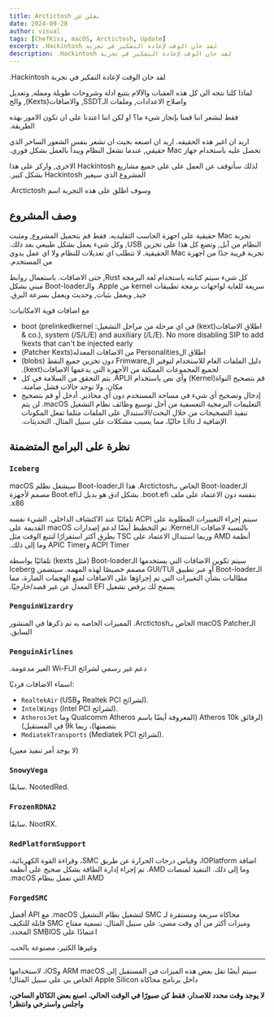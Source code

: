 ```yaml
---
title: ‫نعلن عن Arctictosh‬
date: 2024-09-28
author: visual
tags: [ChefKiss, macOS, Arctictosh, Update]
excerpt: ‫لقد حان الوقت لإعادة التفكير في تجربة Hackintosh.‬
description: ‫لقد حان الوقت لإعادة التفكير في تجربة Hackintosh.‬
---
```


‫لقد حان الوقت لإعادة التفكير في تجربة Hackintosh.‬

‫لماذا كلنا نتجه الى كل هذه العقبات والآلام بتتبع ادلة وشروحات طويلة وممله, وتعديل واصلاح الاعدادات, وملفات الـSSDT, والاضافات(Kexts), والخ‬

‫فقط لنشعر اننا قمنا بإنجاز شيء ما؟ او لكن اننا اعتدنا  على ان تكون الامور بهذه الطريقة.‬

‫اريد ان اغير هذه الحقيقه. اريد ان اصنعه بحيث ان تشعر بنفس الشعور الساحر الذي تحصل عليه باستخدام جهاز Mac حقيقي, عندما تشغل النظام ويبدأ بالعمل بشكل فوري.‬

‫لذلك سأتوقف عن العمل على على جميع مشاريع Hackintosh الاخرى, واركز على هذا المشروع الذي سيغير Hackintosh بشكل كبير.‬

‫وسوف اطلق على هذه التجربة اسم Arctictosh.‬

## ‫وصف المشروع‬

‫تجربة Mac حقيقية على اجهزة الحاسب التقليديه. فقط قم بتحميل المشروع, ومثبت النظام من آبل, وتضع كل هذا على تخزين USB, وكل شيء يعمل بشكل طبيعي بعد ذلك. تجربة قريبة جدًا من اجهزة Mac الحقيقية. لا تتطلب اي تعديلات للنظام ولا اي عمل يدوي من المستخدم.‬

‫كل شيء سيتم كتابته باستخدام لغة البرمجة Rust, حتى الاضافات. باستعمال روابط سريعة للغاية لواجهات برمجة تطبيقات kernel من Apple. والـBoot-loader مبني بشكل جيد, ويعمل بثبات, وحديث ويعمل بسرعة البرق.‬

‫مع اضافات قوية الامكانيات:‬
- ‫اطلاق الاضافات(kext) في اي مرحلة من مراحل التشغيل: boot (prelinkedkernel & co.), system (/S/L/E) and auxiliary (/L/E). No more disabling SIP to add kexts that can't be injected early!‬
- ‫اطلاق الPersonalities من الاضافات المعدله(Patcher Kexts)‬
- ‫دليل الملفات العام للاستخدام لتوفير الFrimware دون تخزين جميع النقط (blobs) لجميع المجموعات الممكنة من الأجهزة التي يدعمها الاضافات(kext).‬
- ‫قم بتصحيح النواة(Kernel) وأي نص باستخدام الـAPI. يتم التحقق من السلامة في كل مكان، ولا توجد حالات فشل صامتة.‬
- ‫إدخال وتصحيح أي شيء في مساحة المستخدم دون أي محاذير. أدخل أو قم بتصحيح التعليمات البرمجية التعسفية من أجل توسيع وظائف نظام التشغيل macOS. لن يتم تنفيذ التصحيحات من خلال البحث/الاستبدال على الملفات مثلما تفعل المكونات الإضافية لـ Lilu حاليًا، مما يسبب مشكلات على سبيل المثال. التحديثات.‬

## ‫نظرة على البرامج المتضمنة‬

### `Iceberg`

‫الـBoot-loader الخاص بـArctictosh. هذا الـBoot-loader سيشغل نظلم macOS بنفسه دون الاعتماد على ملف boot.efi. بشكل ادق هو بديل لـBoot.efi مصمم لأجهزة x86.‬

‫سيتم إجراء التغييرات المطلوبة على ACPI تلقائيًا عند الاكتشاف الداخلي. الشيء نفسه بالنسبة لاضافات الـKernel. تم التخطيط أيضًا لدعم إصدارات macOS القديمة على أنظمة AMD وربما استبدال الاعتماد على TSC بطرق أكثر استقرارًا لتتبع الوقت مثل ACPI Timer وAPIC Timer وما إلى ذلك.‬

‫سيتم تكوين الاضافات التي يستخدمها الـBoot-loader (مثل kexts) تلقائيًا بواسطة الـBoot-loader أو عبر تطبيق GUI/TUI مصمم خصيصًا لهذه المهمه. سيتضمن Iceberg مطالبات بشأن التغييرات التي تم إجراؤها على الاضافات لمنع الهجمات الضارة، مما يسمح لك برفض تشغيل EFI المعدل عن غير قصد/خارجيًا.‬

### `PenguinWizardry`

‫الـmacOS Patcher الخاص بـArctictosh. المميزات الخاصه به تم ذكرها في المنشور السابق.‬

### `PenguinAirlines`

‫دعم غير رسمي لشرائح الـWi-Fi الغير مدعومة.‬

‫اسماء الاضافات فرديًا‬:

- `RealtekAir` (‫لشرائح Realtek PCI وUSB‬).
- `IntelWings` (‫لشرائح Intel PCI‬).
- `AtherosJet` ‫(لرقائق Atheros 10k (المعروفة أيضًا باسم Qualcomm Atheros وما يتضمنها)، ربما 9k في المستقبل)‬
- `MediatekTransports` (‫لشرائح Mediatek PCI‬).

(‫لا يوجد أمر تنفيذ معين‬)

### `SnowyVega`

‫سابقًا‬. NootedRed.

### `FrozenRDNA2`

‫سابقًا‬. NootRX.

### `RedPlatformSupport`

‫اضافة IOPlatform، وقياس درجات الحرارة عن طريق SMC، وقراءة القوة الكهربائية، وما إلى ذلك. التنفيذ لمنصات AMD. تم إجراء إدارة الطاقة بشكل صحيح على أنظمة AMD التي تعمل بنظام macOS.‬
### `ForgedSMC`

‫ محاكاة سريعة ومستقرة لـ SMC لتشغيل نظام التشغيل macOS. مع API أفضل وميزات أكثر من أي وقت مضى: على سبيل المثال. تسمية مفتاح SMC قابلة للتكيف اعتمادًا على SMBIOS المحدد.‬

‫وغيرها الكثير، مصنوعة بالحب.‬

--------

‫سيتم أيضًا نقل بعض هذه الميزات في المستقبل إلى ARM macOS وiOS، لاستخدامها داخل برنامج محاكاة Apple Silicon الخاص بي على سبيل المثال!‬

‫**لا يوجد وقت محدد للاصدار، فقط كن صبورًا في الوقت الحالي. اصنع بعض الكاكاو الساخن، واجلس واسترخي وانتظر!**‬
